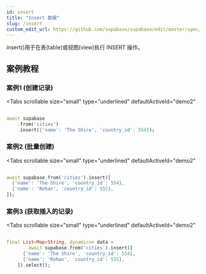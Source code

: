 ```yaml
---
id: insert
title: "Insert 数据"
slug: /insert
custom_edit_url: https://github.com/supabase/supabase/edit/master/spec/supabase_dart_v1.yml
---
```


insert()用于在表(table)或视图(view)执行 INSERT 操作。

## 案例教程
### 案例1 (创建记录)

<Tabs
  scrollable
  size="small"
  type="underlined"
  defaultActiveId="demo2"
>

<TabPanel id="demo2" label="使用方法">

```dart
                                                                                                                                                            
await supabase
    .from('cities')
    .insert({'name': 'The Shire', 'country_id': 554});
```
</TabPanel>

</Tabs>


### 案例2 (批量创建)

<Tabs
  scrollable
  size="small"
  type="underlined"
  defaultActiveId="demo2"
>

<TabPanel id="demo2" label="使用方法">

```dart
                                                                              
await supabase.from('cities').insert([
  {'name': 'The Shire', 'country_id': 554},
  {'name': 'Rohan', 'country_id': 555},
]);
```
</TabPanel>
</Tabs>


### 案例3 (获取插入的记录)

<Tabs
  scrollable
  size="small"
  type="underlined"
  defaultActiveId="demo2"
>

<TabPanel id="demo2" label="使用方法">

```dart
                                                                              
final List<Map<String, dynamic>> data =
        await supabase.from('cities').insert([
      {'name': 'The Shire', 'country_id': 554},
      {'name': 'Rohan', 'country_id': 555},
    ]).select();
```
</TabPanel>
</Tabs>
